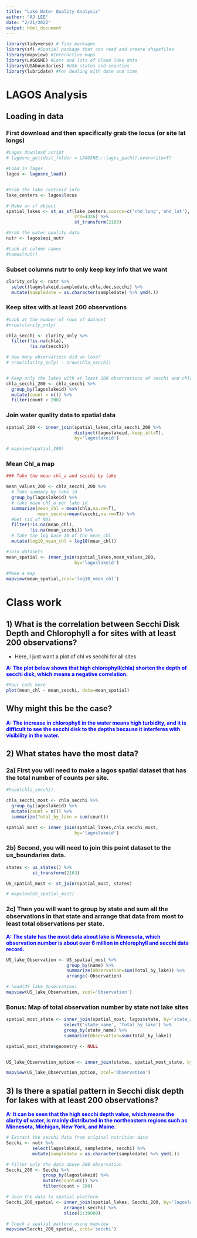 ```yaml
---
title: "Lake Water Quality Analysis"
author: "AJ LEE"
date: "2/21/2022"
output: html_document
---
```




```r
library(tidyverse) # Tidy packages
library(sf) #Spatial package that can read and create shapefiles 
library(mapview) #Interactive maps
library(LAGOSNE) #Lots and lots of clean lake data
library(USAboundaries) #USA states and counties
library(lubridate) #For dealing with date and time
```


# LAGOS Analysis


## Loading in data


### First download and then specifically grab the locus (or site lat longs)
```r
#Lagos download script
# lagosne_get(dest_folder = LAGOSNE:::lagos_path(),overwrite=T)

#Load in lagos
lagos <- lagosne_load()


#Grab the lake centroid info
lake_centers <- lagos$locus

# Make an sf object 
spatial_lakes <- st_as_sf(lake_centers,coords=c('nhd_long','nhd_lat'),
                          crs=4326) %>% 
                          st_transform(2163)

#Grab the water quality data
nutr <- lagos$epi_nutr

#Look at column names
#names(nutr)

```

### Subset columns nutr to only keep key info that we want


```r
clarity_only <- nutr %>%
  select(lagoslakeid,sampledate,chla,doc,secchi) %>%
  mutate(sampledate = as.character(sampledate) %>% ymd(.))

```


### Keep sites with at least 200 observations 

```r

#Look at the number of rows of dataset
#nrow(clarity_only)

chla_secchi <- clarity_only %>%
  filter(!is.na(chla),
         !is.na(secchi))

# How many observatiosn did we lose?
# nrow(clarity_only) - nrow(chla_secchi)


# Keep only the lakes with at least 200 observations of secchi and chla
chla_secchi_200 <- chla_secchi %>%
  group_by(lagoslakeid) %>%
  mutate(count = n()) %>%
  filter(count > 200)

```


### Join water quality data to spatial data

```r
spatial_200 <- inner_join(spatial_lakes,chla_secchi_200 %>%
                          distinct(lagoslakeid,.keep_all=T),
                          by='lagoslakeid')

# mapview(spatial_200)

```

### Mean Chl_a map

```r
### Take the mean chl_a and secchi by lake

mean_values_200 <- chla_secchi_200 %>%
  # Take summary by lake id
  group_by(lagoslakeid) %>%
  # take mean chl_a per lake id
  summarize(mean_chl = mean(chla,na.rm=T),
            mean_secchi=mean(secchi,na.rm=T)) %>%
  #Get rid of NAs
  filter(!is.na(mean_chl),
         !is.na(mean_secchi)) %>%
  # Take the log base 10 of the mean_chl
  mutate(log10_mean_chl = log10(mean_chl))

#Join datasets
mean_spatial <- inner_join(spatial_lakes,mean_values_200,
                          by='lagoslakeid')  
                 
#Make a map
mapview(mean_spatial,zcol='log10_mean_chl')


```


# Class work

## 1) What is the correlation between Secchi Disk Depth and Chlorophyll a for sites with at least 200 observations?

- Here, I just want a plot of chl vs secchi for all sites  

<span style="color:blue"> 
**A: The plot below shows that high chlorophyll(chla) shorten the depth of secchi disk, which means a negative correlation.** </span>

```r
#Your code here
plot(mean_chl ~ mean_secchi, data=mean_spatial)

```


## Why might this be the case? 
<span style="color:blue">
**A: The increase in chlorophyll in the water means high turbidity, and it is difficult to see the secchi disk to the depths because it interferes with visibility in the water. ** </span>


## 2) What states have the most data? 

### 2a) First you will need to make a lagos spatial dataset that has the total number of counts per site.

```r
#head(chla_secchi)

chla_secchi_most <- chla_secchi %>%
  group_by(lagoslakeid) %>%
  mutate(count = n()) %>% 
  summarize(Total_by_lake = sum(count))

spatial_most <- inner_join(spatial_lakes,chla_secchi_most,
                          by='lagoslakeid')

```


### 2b) Second, you will need to join this point dataset to the us_boundaries data. 

```r
states <- us_states() %>% 
          st_transform(2163)

US_spatial_most <- st_join(spatial_most, states)

# mapview(US_spatial_most)

```


### 2c) Then you will want to group by state and sum all the observations in that state and arrange that data from most to least total observations per state. 

<span style="color:blue"> 
**A: The state has the most data about lake is Minnesota, which observation number is about over 6 million in chlorophyll and secchi data record.** </span>

```r
US_lake_Observation <- US_spatial_most %>% 
                       group_by(name) %>% 
                       summarize(Observation=sum(Total_by_lake)) %>% 
                       arrange(-Observation)

# head(US_lake_Observation)
mapview(US_lake_Observation, zcol='Observation')

```


### Bonus: Map of total observation number by state not lake sites

```r
spatial_most_state <- inner_join(spatial_most, lagos$state, by='state_zoneid') %>% 
                      select('state_name', 'Total_by_lake') %>% 
                      group_by(state_name) %>% 
                      summarize(Observation=sum(Total_by_lake))

spatial_most_state$geometry <- NULL


US_lake_Observation_option <- inner_join(states, spatial_most_state, by='state_name')

mapview(US_lake_Observation_option, zcol='Observation')


```




## 3) Is there a spatial pattern in Secchi disk depth for lakes with at least 200 observations?  

<span style="color:blue">
**A: It can be seen that the high secchi depth value, which means the clarity of water, is mainly distributed in the northeastern regions such as Minnesota, Michigan, New York, and Maine.**</span> 
```r

# Extract the secchi data from original nutrition data
Secchi <- nutr %>% 
          select(lagoslakeid, sampledate, secchi) %>% 
          mutate(sampledate = as.character(sampledate) %>% ymd(.))

# Filter only the data above 200 observation
Secchi_200 <- Secchi %>% 
              group_by(lagoslakeid) %>% 
              mutate(count=n()) %>% 
              filter(count > 200)

# Join the data to spatial platform
Secchi_200_spatial <- inner_join(spatial_lakes, Secchi_200, by='lagoslakeid') %>% 
                      arrange(-secchi) %>% 
                      slice(1:30000)

# Check a spatial pattern using mapview 
mapview(Secchi_200_spatial, zcol='secchi')

```


